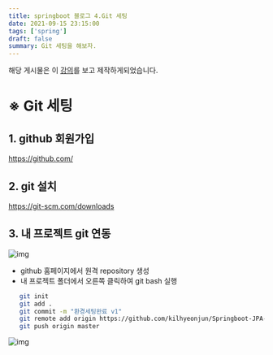 ```yaml
---
title: springboot 블로그 4.Git 세팅
date: 2021-09-15 23:15:00
tags: ['spring']
draft: false
summary: Git 세팅을 해보자.
---
```


해당 게시물은 이 [강의](https://edu.goorm.io/lecture/24605/스프링부트-나만의-블로그-만들기)를 보고 제작하게되었습니다.

# ※ Git 세팅

## 1. github 회원가입

https://github.com/

## 2. git 설치

https://git-scm.com/downloads

## 3. 내 프로젝트 git 연동

![img](/static/images/spring/blog/gitbash.PNG)

- github 홈페이지에서 원격 repository 생성
- 내 프로젝트 폴더에서 오른쪽 클릭하여 git bash 실행

```bash
   git init
   git add .
   git commit -m "환경세팅완료 v1"
   git remote add origin https://github.com/kilhyeonjun/Springboot-JPA-Blog.git
   git push origin master
```

![img](/static/images/spring/blog/git.png)
